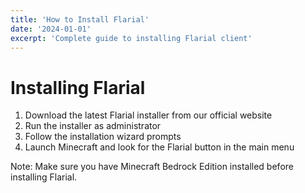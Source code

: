 ```yaml
---
title: 'How to Install Flarial'
date: '2024-01-01'
excerpt: 'Complete guide to installing Flarial client'
---
```


# Installing Flarial

1. Download the latest Flarial installer from our official website
2. Run the installer as administrator
3. Follow the installation wizard prompts
4. Launch Minecraft and look for the Flarial button in the main menu

Note: Make sure you have Minecraft Bedrock Edition installed before installing Flarial.